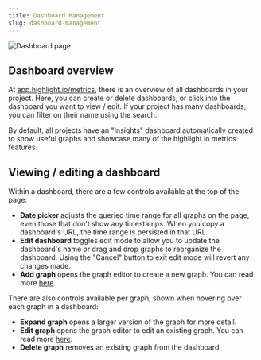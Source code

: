 ```yaml
---
title: Dashboard Management
slug: dashboard-management
---
```


![Dashboard page](/images/docs/graphing/dashboard_view.png)

## Dashboard overview

At [app.highlight.io/metrics](https://app.highlight.io/metrics), there is an overview of all dashboards in your project. Here, you can create or delete dashboards, or click into the dashboard you want to view / edit. If your project has many dashboards, you can filter on their name using the search.

By default, all projects have an "Insights" dashboard automatically created to show useful graphs and showcase many of the highlight.io metrics features.

## Viewing / editing a dashboard

Within a dashboard, there are a few controls available at the top of the page:

-   **Date picker** adjusts the queried time range for all graphs on the page, even those that don't show any timestamps. When you copy a dashboard's URL, the time range is persisted in that URL.
-   **Edit dashboard** toggles edit mode to allow you to update the dashboard's name or drag and drop graphs to reorganize the dashboard. Using the "Cancel" button to exit edit mode will revert any changes made.
-   **Add graph** opens the graph editor to create a new graph. You can read more [here](./3_graphing.md).

There are also controls available per graph, shown when hovering over each graph in a dashboard:

-   **Expand graph** opens a larger version of the graph for more detail.
-   **Edit graph** opens the graph editor to edit an existing graph. You can read more [here](./3_graphing.md).
-   **Delete graph** removes an existing graph from the dashboard.
